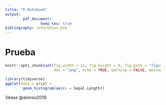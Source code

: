 ```yaml
---
title: "R Notebook"
output: 
        pdf_document:
                keep_tex: true
bibliography: references.bib
---
```


# Prueba

```r
knitr::opts_chunk$set(fig.width = 12, fig.height = 8, fig.path = "figures/", 
                      dev = "png", echo = TRUE, warning = FALSE, message = FALSE)
```

```r
library(tidyverse)
ggplot(data = iris) + 
        geom_histogram(aes(x = Sepal.Length))
```

Véase @alonso2019

